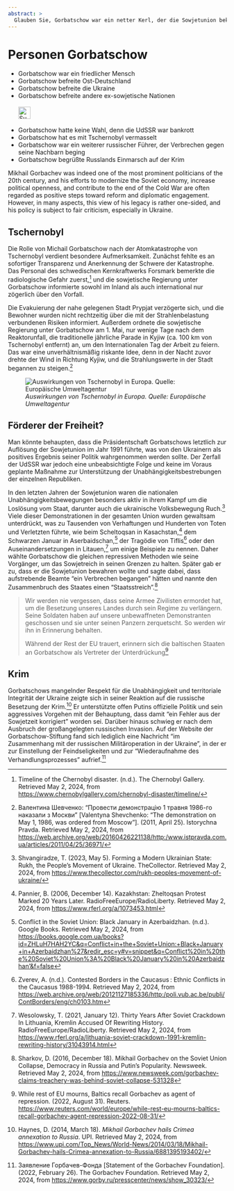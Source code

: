 ```yaml
---
abstract: > 
  Glauben Sie, Gorbatschow war ein netter Kerl, der die Sowjetunion bekämpft hat? Fragen Sie Leute aus dem Baltikum oder aus Tschernobyl oder von der Krim.
---
```


# Personen Gorbatschow {#sec-persons-gorbachev}

::: {.callout-caution title="Mythos"}
- Gorbatschow war ein friedlicher Mensch 
- Gorbatschow befreite Ost-Deutschland
- Gorbatschow befreite die Ukraine
- Gorbatschow befreite andere ex-sowjetische Nationen
[<br></br>![Suche nach Stichwort in EUvsDisinfo](../all_common_img/EUvsDisinfo_400x240.jpg){height=2em}](https://euvsdisinfo.eu/disinformation-cases/?text=Mikhail%20Gorbachev&sort=relevance)
:::

::: {.callout-tip title="Wahrheit"}
- Gorbatschow hatte keine Wahl, denn die UdSSR war bankrott
- Gorbatschow hat es mit Tschernobyl vermasselt 
- Gorbatschow war ein weiterer russischer Führer, der Verbrechen gegen seine Nachbarn beging
- Gorbatschow begrüßte Russlands Einmarsch auf der Krim 
:::

Mikhail Gorbachev was indeed one of the most prominent politicians of the 20th century, and his efforts to modernize the Soviet economy, increase political openness, and contribute to the end of the Cold War are often regarded as positive steps toward reform and diplomatic engagement. However, in many aspects, this view of his legacy is rather one-sided, and his policy is subject to fair criticism, especially in Ukraine.


## Tschernobyl

Die Rolle von Michail Gorbatschow nach der Atomkatastrophe von Tschernobyl verdient besondere Aufmerksamkeit. Zunächst fehlte es an sofortiger Transparenz und Anerkennung der Schwere der Katastrophe. Das Personal des schwedischen Kernkraftwerks Forsmark bemerkte die radiologische Gefahr zuerst,[^persons-gorbachev.de-2] und die sowjetische Regierung unter Gorbatschow informierte sowohl im Inland als auch international nur zögerlich über den Vorfall.

Die Evakuierung der nahe gelegenen Stadt Prypjat verzögerte sich, und die Bewohner wurden nicht rechtzeitig über die mit der Strahlenbelastung verbundenen Risiken informiert. Außerdem ordnete die sowjetische Regierung unter Gorbatschow am 1\. Mai, nur wenige Tage nach dem Reaktorunfall, die traditionelle jährliche Parade in Kyjiw (ca. 100 km von Tschernobyl entfernt) an, um den Internationalen Tag der Arbeit zu feiern. Das war eine unverhältnismäßig riskante Idee, denn in der Nacht zuvor drehte der Wind in Richtung Kyjiw, und die Strahlungswerte in der Stadt begannen zu steigen.[^persons-gorbachev.de-3]

![*Auswirkungen von Tschernobyl in Europa. Quelle: Europäische Umweltagentur*](Chornobyl.jpg)


## Förderer der Freiheit?

Man könnte behaupten, dass die Präsidentschaft Gorbatschows letztlich zur Auflösung der Sowjetunion im Jahr 1991 führte, was von den Ukrainern als positives Ergebnis seiner Politik wahrgenommen werden sollte. Der Zerfall der UdSSR war jedoch eine unbeabsichtigte Folge und keine im Voraus geplante Maßnahme zur Unterstützung der Unabhängigkeitsbestrebungen der einzelnen Republiken.

In den letzten Jahren der Sowjetunion waren die nationalen Unabhängigkeitsbewegungen besonders aktiv in ihrem Kampf um die Loslösung vom Staat, darunter auch die ukrainische Volksbewegung Ruch.[^persons-gorbachev.de-4] Viele dieser Demonstrationen in der gesamten Union wurden gewaltsam unterdrückt, was zu Tausenden von Verhaftungen und Hunderten von Toten und Verletzten führte, wie beim Scheltoqsan in Kasachstan,[^persons-gorbachev.de-5] dem Schwarzen Januar in Aserbaidschan,[^persons-gorbachev.de-6] der Tragödie von Tiflis[^persons-gorbachev.de-7] oder den Auseinandersetzungen in Litauen,[^persons-gorbachev.de-8] um einige Beispiele zu nennen. Daher wählte Gorbatschow die gleichen repressiven Methoden wie seine Vorgänger, um das Sowjetreich in seinen Grenzen zu halten. Später gab er zu, dass er die Sowjetunion bewahren wollte und sagte dabei, dass aufstrebende Beamte "ein Verbrechen begangen" hätten und nannte den Zusammenbruch des Staates einen “Staatsstreich”.[^persons-gorbachev.de-9]

> Wir werden nie vergessen, dass seine Armee Zivilisten ermordet hat, um die Besetzung unseres Landes durch sein Regime zu verlängern. Seine Soldaten haben auf unsere unbewaffneten Demonstranten geschossen und sie unter seinen Panzern zerquetscht. So werden wir ihn in Erinnerung behalten.
>
> Während der Rest der EU trauert, erinnern sich die baltischen Staaten an Gorbatschow als Vertreter der Unterdrückung[^persons-gorbachev.de-1]


## Krim

Gorbatschows mangelnder Respekt für die Unabhängigkeit und territoriale Integrität der Ukraine zeigte sich in seiner Reaktion auf die russische Besetzung der Krim.[^persons-gorbachev.de-10] Er unterstützte offen Putins offizielle Politik und sein aggressives Vorgehen mit der Behauptung, dass damit “ein Fehler aus der Sowjetzeit korrigiert” worden sei. Darüber hinaus schwieg er nach dem Ausbruch der großangelegten russischen Invasion. Auf der Website der Gorbatschow-Stiftung fand sich lediglich eine Nachricht “im Zusammenhang mit der russischen Militäroperation in der Ukraine”, in der er zur Einstellung der Feindseligkeiten und zur “Wiederaufnahme des Verhandlungsprozesses” aufrief.[^persons-gorbachev.de-11]


[^persons-gorbachev.de-2]:  Timeline of the Chernobyl disaster. (n.d.). The Chernobyl Gallery. Retrieved May 2, 2024, from [https://www.chernobylgallery.com/chernobyl-disaster/timeline/](https://www.chernobylgallery.com/chernobyl-disaster/timeline/)

[^persons-gorbachev.de-3]:  Валентина Шевченко: “Провести демонстрацію 1 травня 1986-го наказали з Москви” \[Valentyna Shevchenko: “The demonstration on May 1, 1986, was ordered from Moscow”\]. (2011, April 25). Istorychna Pravda. Retrieved May 2, 2024, from [https://web.archive.org/web/20160426221138/http:/www.istpravda.com.ua/articles/2011/04/25/36971/](https://web.archive.org/web/20160426221138/http:/www.istpravda.com.ua/articles/2011/04/25/36971/)

[^persons-gorbachev.de-4]:  Shvangiradze, T. (2023, May 5). Forming a Modern Ukrainian State: Rukh, the People’s Movement of Ukraine. TheCollector. Retrieved May 2, 2024, from [https://www.thecollector.com/rukh-peoples-movement-of-ukraine/](https://www.thecollector.com/rukh-peoples-movement-of-ukraine/) 

[^persons-gorbachev.de-5]:  Pannier, B. (2006, December 14). Kazakhstan: Zheltoqsan Protest Marked 20 Years Later. RadioFreeEurope/RadioLiberty. Retrieved May 2, 2024, from [https://www.rferl.org/a/1073453.html](https://www.rferl.org/a/1073453.html) 

[^persons-gorbachev.de-6]:  Conflict in the Soviet Union: Black January in Azerbaidzhan. (n.d.). Google Books. Retrieved May 2, 2024, from [https://books.google.com.ua/books?id=ZHLuH7HAH2YC\&q=Conflict+in+the+Soviet+Union:+Black+January+in+Azerbaidzhan%27\&redir\_esc=y\#v=snippet\&q=Conflict%20in%20the%20Soviet%20Union%3A%20Black%20January%20in%20Azerbaidzhan’\&f=false](https://books.google.com.ua/books?id=ZHLuH7HAH2YC&q=Conflict+in+the+Soviet+Union:+Black+January+in+Azerbaidzhan%27&redir_esc=y#v=snippet&q=Conflict%20in%20the%20Soviet%20Union%3A%20Black%20January%20in%20Azerbaidzhan’&f=false) 

[^persons-gorbachev.de-7]:  Zverev, A. (n.d.). Contested Borders in the Caucasus : Ethnic Conflicts in the Caucasus 1988-1994. Retrieved May 2, 2024, from [https://web.archive.org/web/20121127185336/http:/poli.vub.ac.be/publi/ContBorders/eng/ch0103.htm](https://web.archive.org/web/20121127185336/http:/poli.vub.ac.be/publi/ContBorders/eng/ch0103.htm) 

[^persons-gorbachev.de-8]:  Wesolowsky, T. (2021, January 12). Thirty Years After Soviet Crackdown In Lithuania, Kremlin Accused Of Rewriting History. RadioFreeEurope/RadioLiberty. Retrieved May 2, 2024, from [https://www.rferl.org/a/lithuania-soviet-crackdown-1991-kremlin-rewriting-history/31043914.html](https://www.rferl.org/a/lithuania-soviet-crackdown-1991-kremlin-rewriting-history/31043914.html) 

[^persons-gorbachev.de-9]:  Sharkov, D. (2016, December 18). Mikhail Gorbachev on the Soviet Union Collapse, Democracy in Russia and Putin’s Popularity. Newsweek. Retrieved May 2, 2024, from [https://www.newsweek.com/gorbachev-claims-treachery-was-behind-soviet-collapse-531328](https://www.newsweek.com/gorbachev-claims-treachery-was-behind-soviet-collapse-531328) 

[^persons-gorbachev.de-10]:  Haynes, D. (2014, March 18). *Mikhail Gorbachev hails Crimea annexation to Russia*. UPI. Retrieved May 2, 2024, from [https://www.upi.com/Top\_News/World-News/2014/03/18/Mikhail-Gorbachev-hails-Crimea-annexation-to-Russia/6881395193402/](https://www.upi.com/Top_News/World-News/2014/03/18/Mikhail-Gorbachev-hails-Crimea-annexation-to-Russia/6881395193402/) 

[^persons-gorbachev.de-11]:  Заявление Горбачев-Фонда \[Statement of the Gorbachev Foundation\]. (2022, February 26). The Gorbachev Foundation. Retrieved May 2, 2024, from [https://www.gorby.ru/presscenter/news/show\_30323/](https://www.gorby.ru/presscenter/news/show\_30323/)

[^persons-gorbachev.de-1]: While rest of EU mourns, Baltics recall Gorbachev as agent of repression. (2022, August 31). Reuters. [https://www.reuters.com/world/europe/while-rest-eu-mourns-baltics-recall-gorbachev-agent-repression-2022-08-31/](https://www.reuters.com/world/europe/while-rest-eu-mourns-baltics-recall-gorbachev-agent-repression-2022-08-31/)


